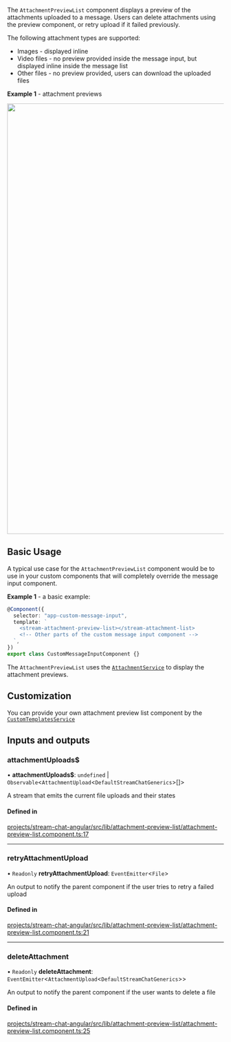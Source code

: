 
The `AttachmentPreviewList` component displays a preview of the attachments uploaded to a message. Users can delete attachments using the preview component, or retry upload if it failed previously.

The following attachment types are supported:

- Images - displayed inline
- Video files - no preview provided inside the message input, but displayed inline inside the message list
- Other files - no preview provided, users can download the uploaded files

**Example 1** - attachment previews

<img src={Screenshot} width="1000" />

## Basic Usage

A typical use case for the `AttachmentPreviewList` component would be to use in your custom components that will completely override the message input component.

**Example 1** - a basic example:

```typescript
@Component({
  selector: "app-custom-message-input",
  template: `
    <stream-attachment-preview-list></stream-attachment-list>
    <!-- Other parts of the custom message input component -->
  `,
})
export class CustomMessageInputComponent {}
```

The `AttachmentPreviewList` uses the [`AttachmentService`](../services/AttachmentService.mdx) to display the attachment previews.

## Customization

You can provide your own attachment preview list component by the [`CustomTemplatesService`](../services/CustomTemplatesService.mdx)

[//]: # "Start of generated content"
## Inputs and outputs 


### attachmentUploads$

• **attachmentUploads$**: `undefined` \| `Observable`\<`AttachmentUpload`\<`DefaultStreamChatGenerics`\>[]\>

A stream that emits the current file uploads and their states

#### Defined in

[projects/stream-chat-angular/src/lib/attachment-preview-list/attachment-preview-list.component.ts:17](https://github.com/GetStream/stream-chat-angular/blob/19f179746d88d6ae21e794fc232f404bfa0c9f53/projects/stream-chat-angular/src/lib/attachment-preview-list/attachment-preview-list.component.ts#L17)

___

### retryAttachmentUpload

• `Readonly` **retryAttachmentUpload**: `EventEmitter`\<`File`\>

An output to notify the parent component if the user tries to retry a failed upload

#### Defined in

[projects/stream-chat-angular/src/lib/attachment-preview-list/attachment-preview-list.component.ts:21](https://github.com/GetStream/stream-chat-angular/blob/19f179746d88d6ae21e794fc232f404bfa0c9f53/projects/stream-chat-angular/src/lib/attachment-preview-list/attachment-preview-list.component.ts#L21)

___

### deleteAttachment

• `Readonly` **deleteAttachment**: `EventEmitter`\<`AttachmentUpload`\<`DefaultStreamChatGenerics`\>\>

An output to notify the parent component if the user wants to delete a file

#### Defined in

[projects/stream-chat-angular/src/lib/attachment-preview-list/attachment-preview-list.component.ts:25](https://github.com/GetStream/stream-chat-angular/blob/19f179746d88d6ae21e794fc232f404bfa0c9f53/projects/stream-chat-angular/src/lib/attachment-preview-list/attachment-preview-list.component.ts#L25)

[//]: # "End of generated content"
